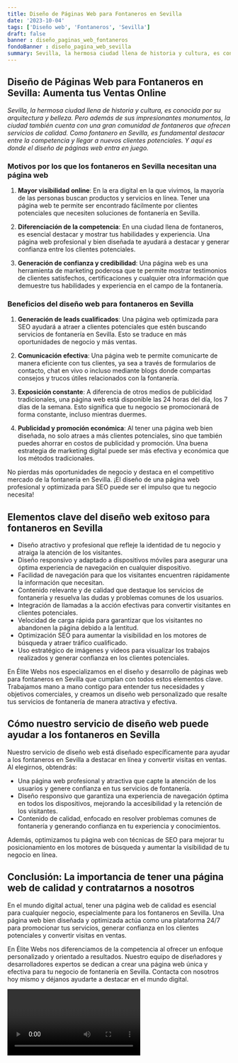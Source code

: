```yaml
---
title: Diseño de Páginas Web para Fontaneros en Sevilla
date: '2023-10-04'
tags: ['Diseño web', 'Fontaneros', 'Sevilla']
draft: false
banner : diseño_paginas_web_fontaneros
fondoBanner : diseño_pagina_web_sevilla
summary: Sevilla, la hermosa ciudad llena de historia y cultura, es conocida por su arquitectura y belleza. Pero además de sus impresionantes monumentos, la ciudad también cuenta con una gran comunidad de fontaneros que ofrecen servicios de calidad. Como fontanero en Sevilla, es fundamental destacar entre la competencia y llegar a nuevos clientes potenciales. Y aquí es donde el diseño de páginas web entra en juego.
---
```


## Diseño de Páginas Web para Fontaneros en Sevilla: Aumenta tus Ventas Online

*Sevilla, la hermosa ciudad llena de historia y cultura, es conocida por su arquitectura y belleza. Pero además de sus impresionantes monumentos, la ciudad también cuenta con una gran comunidad de fontaneros que ofrecen servicios de calidad. Como fontanero en Sevilla, es fundamental destacar entre la competencia y llegar a nuevos clientes potenciales. Y aquí es donde el diseño de páginas web entra en juego.*

### Motivos por los que los fontaneros en Sevilla necesitan una página web

1. **Mayor visibilidad online**: En la era digital en la que vivimos, la mayoría de las personas buscan productos y servicios en línea. Tener una página web te permite ser encontrado fácilmente por clientes potenciales que necesiten soluciones de fontanería en Sevilla.

2. **Diferenciación de la competencia**: En una ciudad llena de fontaneros, es esencial destacar y mostrar tus habilidades y experiencia. Una página web profesional y bien diseñada te ayudará a destacar y generar confianza entre los clientes potenciales.

3. **Generación de confianza y credibilidad**: Una página web es una herramienta de marketing poderosa que te permite mostrar testimonios de clientes satisfechos, certificaciones y cualquier otra información que demuestre tus habilidades y experiencia en el campo de la fontanería.

### Beneficios del diseño web para fontaneros en Sevilla

1. **Generación de leads cualificados**: Una página web optimizada para SEO ayudará a atraer a clientes potenciales que estén buscando servicios de fontanería en Sevilla. Esto se traduce en más oportunidades de negocio y más ventas.

2. **Comunicación efectiva**: Una página web te permite comunicarte de manera eficiente con tus clientes, ya sea a través de formularios de contacto, chat en vivo o incluso mediante blogs donde compartas consejos y trucos útiles relacionados con la fontanería.

3. **Exposición constante**: A diferencia de otros medios de publicidad tradicionales, una página web está disponible las 24 horas del día, los 7 días de la semana. Esto significa que tu negocio se promocionará de forma constante, incluso mientras duermes.

4. **Publicidad y promoción económica**: Al tener una página web bien diseñada, no solo atraes a más clientes potenciales, sino que también puedes ahorrar en costos de publicidad y promoción. Una buena estrategia de marketing digital puede ser más efectiva y económica que los métodos tradicionales.

No pierdas más oportunidades de negocio y destaca en el competitivo mercado de la fontanería en Sevilla. ¡El diseño de una página web profesional y optimizada para SEO puede ser el impulso que tu negocio necesita!

<GifSeo />

<Cta />

## Elementos clave del diseño web exitoso para fontaneros en Sevilla

- Diseño atractivo y profesional que refleje la identidad de tu negocio y atraiga la atención de los visitantes.
- Diseño responsivo y adaptado a dispositivos móviles para asegurar una óptima experiencia de navegación en cualquier dispositivo.
- Facilidad de navegación para que los visitantes encuentren rápidamente la información que necesitan.
- Contenido relevante y de calidad que destaque los servicios de fontanería y resuelva las dudas y problemas comunes de los usuarios.
- Integración de llamadas a la acción efectivas para convertir visitantes en clientes potenciales.
- Velocidad de carga rápida para garantizar que los visitantes no abandonen la página debido a la lentitud.
- Optimización SEO para aumentar la visibilidad en los motores de búsqueda y atraer tráfico cualificado.
- Uso estratégico de imágenes y videos para visualizar los trabajos realizados y generar confianza en los clientes potenciales.

En Élite Webs nos especializamos en el diseño y desarrollo de páginas web para fontaneros en Sevilla que cumplan con todos estos elementos clave. Trabajamos mano a mano contigo para entender tus necesidades y objetivos comerciales, y creamos un diseño web personalizado que resalte tus servicios de fontanería de manera atractiva y efectiva.

## Cómo nuestro servicio de diseño web puede ayudar a los fontaneros en Sevilla

Nuestro servicio de diseño web está diseñado específicamente para ayudar a los fontaneros en Sevilla a destacar en línea y convertir visitas en ventas. Al elegirnos, obtendrás:

- Una página web profesional y atractiva que capte la atención de los usuarios y genere confianza en tus servicios de fontanería.
- Diseño responsivo que garantiza una experiencia de navegación óptima en todos los dispositivos, mejorando la accesibilidad y la retención de los visitantes.
- Contenido de calidad, enfocado en resolver problemas comunes de fontanería y generando confianza en tu experiencia y conocimientos.

Además, optimizamos tu página web con técnicas de SEO para mejorar tu posicionamiento en los motores de búsqueda y aumentar la visibilidad de tu negocio en línea.

## Conclusión: La importancia de tener una página web de calidad y contratarnos a nosotros

En el mundo digital actual, tener una página web de calidad es esencial para cualquier negocio, especialmente para los fontaneros en Sevilla. Una página web bien diseñada y optimizada actúa como una plataforma 24/7 para promocionar tus servicios, generar confianza en los clientes potenciales y convertir visitas en ventas.

En Élite Webs nos diferenciamos de la competencia al ofrecer un enfoque personalizado y orientado a resultados. Nuestro equipo de diseñadores y desarrolladores expertos se dedican a crear una página web única y efectiva para tu negocio de fontanería en Sevilla. Contacta con nosotros hoy mismo y déjanos ayudarte a destacar en el mundo digital.

<Video />

<CtaBot job='Fontaneros' city='Sevilla'/>

<Gmaps query='Sevilla+españa+maps' />